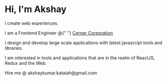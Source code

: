 # Hi, I'm Akshay

I create web experiences.

<p>
  I am a Frontend Engineer @{" "}
  <a href="https://www.cerner.com/">Cerner Corporation </a>
</p>

<p>
  I design and develop large scale applications with latest javascript tools and
  libraries.
</p>

<p>
  I am interested in tools and applications that are in the realm of ReactJS,
  Redux and the Web.
</p>

<p>
  Hire me @ <a>akshaykumar.kataiah@gmail.com</a>
</p>
